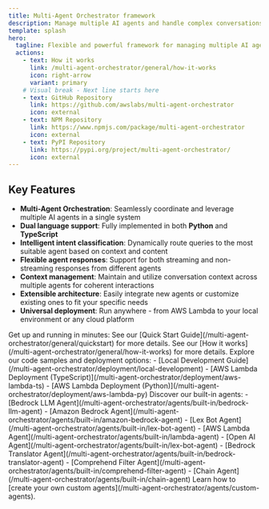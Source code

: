 ```yaml
---
title: Multi-Agent Orchestrator framework
description: Manage multiple AI agents and handle complex conversations
template: splash
hero:
  tagline: Flexible and powerful framework for managing multiple AI agents and handling complex conversations 🤖🚀
  actions:
    - text: How it works
      link: /multi-agent-orchestrator/general/how-it-works
      icon: right-arrow
      variant: primary
    # Visual break - Next line starts here
    - text: GitHub Repository
      link: https://github.com/awslabs/multi-agent-orchestrator
      icon: external
    - text: NPM Repository
      link: https://www.npmjs.com/package/multi-agent-orchestrator
      icon: external
    - text: PyPI Repository
      link: https://pypi.org/project/multi-agent-orchestrator/
      icon: external
---
```



## Key Features

- **Multi-Agent Orchestration**: Seamlessly coordinate and leverage multiple AI agents in a single system
- **Dual language support**: Fully implemented in both **Python** and **TypeScript**
- **Intelligent intent classification**: Dynamically route queries to the most suitable agent based on context and content
- **Flexible agent responses**: Support for both streaming and non-streaming responses from different agents
- **Context management**: Maintain and utilize conversation context across multiple agents for coherent interactions
- **Extensible architecture**: Easily integrate new agents or customize existing ones to fit your specific needs
- **Universal deployment**: Run anywhere - from AWS Lambda to your local environment or any cloud platform

<CardGrid>
  <Card title="Quick Installation" icon="rocket">
    Get up and running in minutes:
    See our [Quick Start Guide](/multi-agent-orchestrator/general/quickstart) for more details.
  </Card>
  <Card title="How it works" icon="rocket">
    See our [How it works](/multi-agent-orchestrator/general/how-it-works) for more details.
  </Card>
  <Card title="Code Samples & Deployment" icon="rocket">
    Explore our code samples and deployment options:
    - [Local Development Guide](/multi-agent-orchestrator/deployment/local-development)
    - [AWS Lambda Deployment (TypeScript)](/multi-agent-orchestrator/deployment/aws-lambda-ts)
    - [AWS Lambda Deployment (Python)](/multi-agent-orchestrator/deployment/aws-lambda-py)
  </Card>
  <Card title="Powerful Agents" icon="puzzle">
    Discover our built-in agents:
    - [Bedrock LLM Agent](/multi-agent-orchestrator/agents/built-in/bedrock-llm-agent)
    - [Amazon Bedrock Agent](/multi-agent-orchestrator/agents/built-in/amazon-bedrock-agent)
    - [Lex Bot Agent](/multi-agent-orchestrator/agents/built-in/lex-bot-agent)
    - [AWS Lambda Agent](/multi-agent-orchestrator/agents/built-in/lambda-agent)
    - [Open AI Agent](/multi-agent-orchestrator/agents/built-in/lex-bot-agent)
    - [Bedrock Translator Agent](/multi-agent-orchestrator/agents/built-in/bedrock-translator-agent)
    - [Comprehend Filter Agent](/multi-agent-orchestrator/agents/built-in/comprehend-filter-agent)
    - [Chain Agent](/multi-agent-orchestrator/agents/built-in/chain-agent)
    Learn how to [create your own custom agents](/multi-agent-orchestrator/agents/custom-agents).
  </Card>
</CardGrid>


